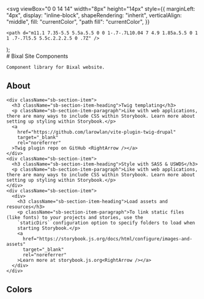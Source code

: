 

  <svg
    viewBox="0 0 14 14"
    width="8px"
    height="14px"
    style={{
      marginLeft: "4px",
      display: "inline-block",
      shapeRendering: "inherit",
      verticalAlign: "middle",
      fill: "currentColor",
      "path fill": "currentColor",
    }}
  >
    <path d="m11.1 7.35-5.5 5.5a.5.5 0 0 1-.7-.7L10.04 7 4.9 1.85a.5.5 0 1 1 .7-.7l5.5 5.5c.2.2.2.5 0 .7Z" />
  </svg>
);

<Meta title="Welcome" />

<div className="sb-container">
  <div className='sb-section-title'>
    # Bixal Site Components

    Component library for Bixal website.

  </div>

  <h2>About</h2>

  <div className="sb-section">

    <div className="sb-section-item">
      <h3 className="sb-section-item-heading">Twig templating</h3>
      <p className="sb-section-item-paragraph">Like with web applications, there are many ways to include CSS within Storybook. Learn more about setting up styling within Storybook.</p>
      <a
        href="https://github.com/larowlan/vite-plugin-twig-drupal"
        target="_blank"
        rel="noreferrer"
      >Twig plugin repo on GitHub <RightArrow /></a>
    </div>
    <div className="sb-section-item">
      <h3 className="sb-section-item-heading">Style with SASS & USWDS</h3>
      <p className="sb-section-item-paragraph">Like with web applications, there are many ways to include CSS within Storybook. Learn more about setting up styling within Storybook.</p>
    </div>
    <div className="sb-section-item">
      <div>
        <h3 className="sb-section-item-heading">Load assets and resources</h3>
        <p className="sb-section-item-paragraph">To link static files (like fonts) to your projects and stories, use the
        `staticDirs` configuration option to specify folders to load when
        starting Storybook.</p>
        <a
          href="https://storybook.js.org/docs/html/configure/images-and-assets"
          target="_blank"
          rel="noreferrer"
        >Learn more at storybook.js.org<RightArrow /></a>
      </div>
    </div>

  </div>
</div>

<h2>Colors</h2>
<ColorPalette>
  <ColorItem
    title="Base"
    subtitle="Grayscale colors"
    colors={{
      White: '#FFFFFF',
      Alabaster: '#F8F8F8',
      Concrete: '#F3F3F3',
      Black: "#000"
    }}
  />
  <ColorItem
    title="Primary"
    subtitle="Blue"
    colors={{
      LightBlue: '#bee9f7',
      BixalBlue: '#162D6A',
      ContactBanner: '#172d6a',
      ContactBannerLogoBlue: '#172d6b',
    }}
  />
  <ColorItem
    title="TBD"
    subtitle="Teal"
    colors={{
      BixalTeal1: '#05C5BC',
      BixalTeal2: '#03C5BC',
      BixalTeal3: '#06c5bd',
    }}
  />
    <ColorItem
    title="TBD"
    subtitle="Purple"
    colors={{
      Purple1: '#7d0096',
      Purple2: '#7d0196',
      }}
  />
  <ColorItem
    title="TBD"
    subtitle="Green"
    colors={{
      BixalGreen: '#DEEC1C',
    }}
  />
  <ColorItem
    title="TBD"
    subtitle="Reds"
    colors={{ Maroon: '#55052A' }}
  />
  <ColorItem
    title="TBD"
    subtitle="Orange"
    colors={{
      Orange1: '#FDA307',
      Orange2: '#E02F00',
      }}
  />
  <ColorItem
    title="theme.color.positive"
    subtitle="Green"
    colors={{
      Apple: 'rgba(102,191,60,1)',
      Apple80: 'rgba(102,191,60,.8)',
      Apple60: 'rgba(102,191,60,.6)',
      Apple30: 'rgba(102,191,60,.3)',
    }}
  />
</ColorPalette>


<style>
  {`

  .sbdocs-wrapper {
    padding-left: 32px;
    padding-right: 32px;
  }

  .sb-container {
    margin-bottom: 48px;
    padding
  }

  .sb-section {
    width: 100%;
    display: flex;
    flex-direction: row;
    gap: 20px;
  }

  img {
    object-fit: cover;
  }

  .sb-section-title {
    margin-bottom: 32px;
  }

  .sb-section a:not(h1 a, h2 a, h3 a) {
    font-size: 14px;
  }

  .sb-section-item, .sb-grid-item {
    flex: 1;
    display: flex;
    flex-direction: column;
  }

  .sb-section-item-heading {
    padding-top: 20px !important;
    padding-bottom: 5px !important;
    margin: 0 !important;
  }
  .sb-section-item-paragraph {
    margin: 0;
    padding-bottom: 10px;
  }

  .sb-chevron {
    margin-left: 5px;
  }

  .sb-features-grid {
    display: grid;
    grid-template-columns: repeat(2, 1fr);
    grid-gap: 32px 20px;
  }

  .sb-socials {
    display: grid;
    grid-template-columns: repeat(4, 1fr);
  }

  .sb-socials p {
    margin-bottom: 10px;
  }

  .sb-explore-image {
    max-height: 32px;
    align-self: flex-start;
  }

  .sb-addon {
    width: 100%;
    display: flex;
    align-items: center;
    position: relative;
    background-color: #EEF3F8;
    border-radius: 5px;
    border: 1px solid rgba(0, 0, 0, 0.05);
    background: #EEF3F8;
    height: 180px;
    margin-bottom: 48px;
    overflow: hidden;
  }

  .sb-addon-text {
    padding-left: 48px;
    max-width: 240px;
  }

  .sb-addon-text h4 {
    padding-top: 0px;
  }

  .sb-addon-img {
    position: absolute;
    left: 345px;
    top: 0;
    height: 100%;
    width: 200%;
    overflow: hidden;
  }

  .sb-addon-img img {
    width: 650px;
    transform: rotate(-15deg);
    margin-left: 40px;
    margin-top: -72px;
    box-shadow: 0 0 1px rgba(255, 255, 255, 0);
    backface-visibility: hidden;
  }

  @media screen and (max-width: 800px) {
    .sb-addon-img {
      left: 300px;
    }
  }

  @media screen and (max-width: 600px) {
    .sb-section {
      flex-direction: column;
    }

    .sb-features-grid {
      grid-template-columns: repeat(1, 1fr);
    }

    .sb-socials {
      grid-template-columns: repeat(2, 1fr);
    }

    .sb-addon {
      height: 280px;
      align-items: flex-start;
      padding-top: 32px;
      overflow: hidden;
    }

    .sb-addon-text {
      padding-left: 24px;
    }

    .sb-addon-img {
      right: 0;
      left: 0;
      top: 130px;
      bottom: 0;
      overflow: hidden;
      height: auto;
      width: 124%;
    }

    .sb-addon-img img {
      width: 1200px;
      transform: rotate(-12deg);
      margin-left: 0;
      margin-top: 48px;
      margin-bottom: -40px;
      margin-left: -24px;
    }
  }
  `}
</style>
